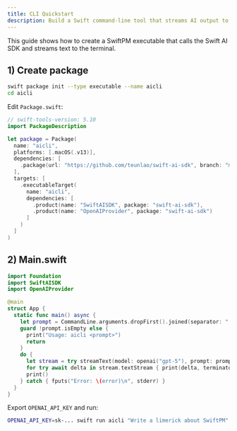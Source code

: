 ```yaml
---
title: CLI Quickstart
description: Build a Swift command-line tool that streams AI output to stdout.
---
```


This guide shows how to create a SwiftPM executable that calls the Swift AI SDK and streams text to the terminal.

## 1) Create package

```bash
swift package init --type executable --name aicli
cd aicli
```

Edit `Package.swift`:

```swift
// swift-tools-version: 5.10
import PackageDescription

let package = Package(
  name: "aicli",
  platforms: [.macOS(.v13)],
  dependencies: [
    .package(url: "https://github.com/teunlao/swift-ai-sdk", branch: "main")
  ],
  targets: [
    .executableTarget(
      name: "aicli",
      dependencies: [
        .product(name: "SwiftAISDK", package: "swift-ai-sdk"),
        .product(name: "OpenAIProvider", package: "swift-ai-sdk")
      ]
    )
  ]
)
```

## 2) Main.swift

```swift
import Foundation
import SwiftAISDK
import OpenAIProvider

@main
struct App {
  static func main() async {
    let prompt = CommandLine.arguments.dropFirst().joined(separator: " ")
    guard !prompt.isEmpty else {
      print("Usage: aicli <prompt>")
      return
    }
    do {
      let stream = try streamText(model: openai("gpt-5"), prompt: prompt)
      for try await delta in stream.textStream { print(delta, terminator: "") }
      print()
    } catch { fputs("Error: \(error)\n", stderr) }
  }
}
```

Export `OPENAI_API_KEY` and run:

```bash
OPENAI_API_KEY=sk-... swift run aicli "Write a limerick about SwiftPM"
```

